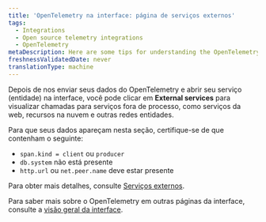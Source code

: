 ```yaml
---
title: 'OpenTelemetry na interface: página de serviços externos'
tags:
  - Integrations
  - Open source telemetry integrations
  - OpenTelemetry
metaDescription: Here are some tips for understanding the OpenTelemetry external services page in the New Relic UI.
freshnessValidatedDate: never
translationType: machine
---
```


Depois de nos enviar seus dados do OpenTelemetry e abrir seu serviço (entidade) na interface, você pode clicar em <DoNotTranslate>**External services**</DoNotTranslate> para visualizar chamadas para serviços fora de processo, como serviços da web, recursos na nuvem e outras redes entidades.

Para que seus dados apareçam nesta seção, certifique-se de que contenham o seguinte:

* `span.kind = client` ou `producer`
* `db.system` não está presente
* `http.url` ou `net.peer.name` deve estar presente

Para obter mais detalhes, consulte [Serviços externos](/docs/apm/apm-ui-pages/monitoring/external-services/external-services-intro).

Para saber mais sobre o OpenTelemetry em outras páginas da interface, consulte a [visão geral da interface](/docs/more-integrations/open-source-telemetry-integrations/opentelemetry/view-your-data/opentelemetry-view-your-data).